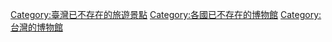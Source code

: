 [[Category:臺灣已不存在的旅遊景點|Category:臺灣已不存在的旅遊景點]]
[[Category:各國已不存在的博物館|Category:各國已不存在的博物館]]
[[Category:台灣的博物館|Category:台灣的博物館]]